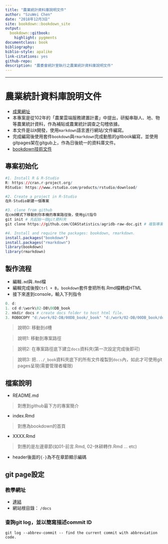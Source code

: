 ```yaml
---
title: "農業統計資料庫說明文件"
author: "SzuWei Chen"
date: "2018年12月3日"
site: bookdown::bookdown_site
output: 
  bookdown::gitbook:
    highlight: pygments
documentclass: book
bibliography: 
biblio-style: apalike
link-citations: yes
github-repo: 
description: "農委會統計室執行之農業統計資料庫說明文件"
---
```

***

# 農業統計資料庫說明文件 {-}
- [成果網址](https://coastatistics.github.io/agridb-raw-doc/index.html)
- 本專案是從102年的「農業雲端服務建置計畫」中提出，研擬串聯人、地、物等農業統計資料，作為補貼或農業統計調查之勾稽依據。
- 本文件是以`R`開發，使用`markdown`語言進行網站/文件編寫。
- 完成編寫後使用套件`bookdown`與`rmarkdown`完成動態的gitbook編寫，並使用gitpages架在gitgub上，作為日後統一的資料庫文件。
- [bookdown技術文件](https://bookdown.org/yihui/bookdown/markdown-syntax.html)


## 專案初始化 {-}

```r
#1. Install R & R-Studio
R: https://cran.r-project.org/
RStudio: https://www.rstudio.com/products/rstudio/download/

#2. Create a project in R-Studio
在R-Studio新建一個專案

#3. clone from github
在cmd模式下移動到你本機的專案路徑後，使用git指令
git init # 先起始一個git資料夾
git clone https://github.com/COAStatistics/agridb-raw-doc.git # 複製專案程式碼

#4. Install and require the packages: bookdown, rmarkdown.
install.packages("bookdown")
install.packages("rmarkdown")
library(bookdown)
library(rmarkdown)
```

## 製作流程 {-}

- 編輯`.md`與`.Rmd`檔
- 編輯完成後按`Ctrl + B`，`bookdown`套件會把所有.Rmd檔轉成HTML
- 接下來進到console，輸入下列指令

``` R
0. d:
1. cd d:\work\02-DB\00DB_book
2. mkdir docs # create docs folder to host html file.
3. ROBOCOPY "d:/work/02-DB/00DB_book/_book" "d:/work/02-DB/00DB_book/docs" /MIR /COPYALL /IS # copy all file into /docs (need admin auth)
```

> 說明0: 移動到d槽

> 說明1: 移動到專案路徑

> 說明2: 在專案路徑底下建立`docs`資料夾(第一次設定完成後即可)

> 說明3: 把`.../_book`資料夾底下的所有文件複製到`docs`內，如此才可使用git pages呈現(需要管理者權限)


## 檔案說明 {-}

 - README.md
 
 > 對應到github最下方的專案簡介
 
 - index.Rmd
 
 > 對應為bookdown的首頁
 
 - XXXX.Rmd
 
 > 對應的是左邊章節(如01-前言.Rmd, 02-休耕轉作.Rmd ... etc)

 - header後面的`{-}`為不在章節顯示編碼

## git page設定 {-}

### 教學網址 {-}

- [連結](https://www.minwt.com/website/server/18522.html)
- 網站根目錄： `/docs`

### 查詢git log，並以簡寫描述commit ID {-}
``` git
git log --abbrev-commit -- find the current commit with abbreviation code.
```